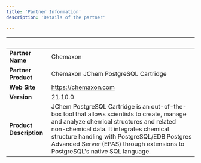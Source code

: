```yaml
---
title: 'Partner Information'
description: 'Details of the partner'

---
```

| &nbsp;     | &nbsp; |
| ----------- | ----------- |
| **Partner Name**      | Chemaxon       |
| **Partner Product**   |  Chemaxon JChem PostgreSQL Cartridge      |
| **Web Site**      |  https://chemaxon.com    |
| **Version**   |  21.10.0     |
| **Product Description**      |  JChem PostgreSQL Cartridge is an out-of-the-box tool that allows scientists to create, manage and analyze chemical structures and related non-chemical data. It integrates chemical structure handling with PostgreSQL/EDB Postgres Advanced Server (EPAS) through extensions to PostgreSQL's native SQL language.      |